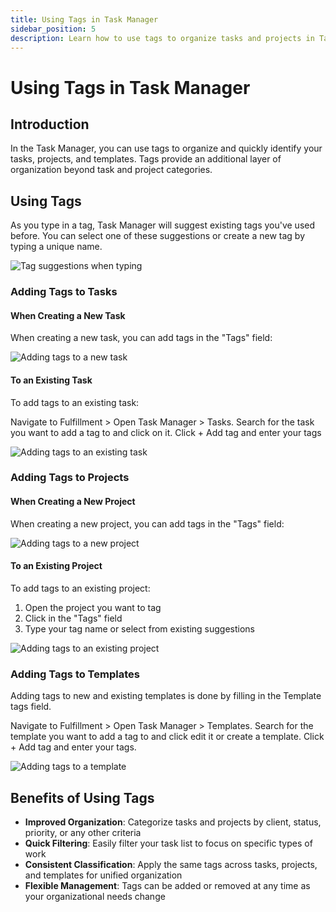 ```yaml
---
title: Using Tags in Task Manager
sidebar_position: 5
description: Learn how to use tags to organize tasks and projects in Task Manager
---
```


# Using Tags in Task Manager

## Introduction

In the Task Manager, you can use tags to organize and quickly identify your tasks, projects, and templates. Tags provide an additional layer of organization beyond task and project categories.

## Using Tags

As you type in a tag, Task Manager will suggest existing tags you've used before. You can select one of these suggestions or create a new tag by typing a unique name.

![Tag suggestions when typing](./img/fulfillment/task-manager/task-tags-suggestions.png)

### Adding Tags to Tasks

#### When Creating a New Task

When creating a new task, you can add tags in the "Tags" field:

![Adding tags to a new task](./img/fulfillment/task-manager/task-add-tags-new-task.png)

#### To an Existing Task

To add tags to an existing task:

Navigate to Fulfillment > Open Task Manager > Tasks.
Search for the task you want to add a tag to and click on it.
Click + Add tag and enter your tags

![Adding tags to an existing task](./img/fulfillment/task-manager/task-add-tags-existing-task.png)

### Adding Tags to Projects

#### When Creating a New Project

When creating a new project, you can add tags in the "Tags" field:

![Adding tags to a new project](./img/fulfillment/task-manager/task-add-tags-new-project.png)

#### To an Existing Project

To add tags to an existing project:

1. Open the project you want to tag
2. Click in the "Tags" field 
3. Type your tag name or select from existing suggestions

![Adding tags to an existing project](./img/fulfillment/task-manager/task-add-tags-existing-project.png)

### Adding Tags to Templates

Adding tags to new and existing templates is done by filling in the Template tags field.

Navigate to Fulfillment > Open Task Manager > Templates.
Search for the template you want to add a tag to and click edit it or create a template.
Click + Add tag and enter your tags.

![Adding tags to a template](./img/fulfillment/task-manager/task-add-tags-template.png)

## Benefits of Using Tags

- **Improved Organization**: Categorize tasks and projects by client, status, priority, or any other criteria
- **Quick Filtering**: Easily filter your task list to focus on specific types of work
- **Consistent Classification**: Apply the same tags across tasks, projects, and templates for unified organization
- **Flexible Management**: Tags can be added or removed at any time as your organizational needs change